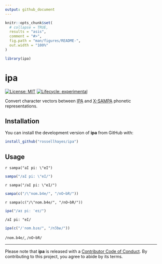 ```yaml
---
output: github_document
---
```


<!-- README.md is generated from README.Rmd. Please edit that file -->

```r
knitr::opts_chunk$set(
  # collapse = TRUE,
  results = "asis",
  comment = "#>",
  fig.path = "man/figures/README-",
  out.width = "100%"
)

library(ipa)
```

# ipa

<!-- badges: start -->
[![License: MIT](https://img.shields.io/badge/license-MIT-blueviolet.svg)](https://opensource.org/licenses/MIT)
[![Lifecycle: experimental](https://img.shields.io/badge/lifecycle-experimental-orange.svg)](https://www.tidyverse.org/lifecycle/#experimental)
<!-- badges: end -->

Convert character vectors between [IPA](https://en.wikipedia.org/wiki/International_Phonetic_Alphabet) and [X-SAMPA](https://en.wikipedia.org/wiki/X-SAMPA) phonetic representations.

## Installation

You can install the development version of **ipa** from GitHub with:

``` r
install_github("rossellhayes/ipa")
```

## Usage

`r sampa("aI pi: \"eI")`

```r
sampa("/aI pi: \"eI/")
```

`r sampa("/aI pi: \"eI/")`

```r
sampa(c("/\"nom.b4e/", "/nO~bR/"))
```

`r sampa(c("/\"nom.b4e/", "/nO~bR/"))`

```r
ipa("/aɪ piː ˈeɪ/")
```

`/aI pi: "eI/`

```r
ipa(c("/ˈnom.bɾe/", "/nɔ̃bʁ/"))
```

`/nom.b4e/`, `/nO~bR/`

<!-- `ipa()` does not work in Rmarkdown, but does work in the console -->

---

Please note that **ipa** is released with a [Contributor Code of Conduct](https://contributor-covenant.org/version/2/0/CODE_OF_CONDUCT.html). By contributing to this project, you agree to abide by its terms.
